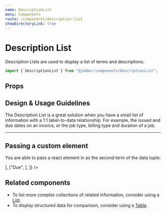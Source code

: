 ```yaml
---
name: DescriptionList
menu: Components
route: /components/description-list
showDirectoryLink: true
---
```



# Description List

<ComponentStatus stage="ready" responsive="yes" accessible="yes" />

Description Lists are used to display a list of terms and descriptions.

```ts
import { DescriptionList } from "@jobber/components/DescriptionList";
```

<Playground>
  <DescriptionList
    data={[
      ["Issued", "2018-12-08"],
      ["Due", "2019-01-06"],
    ]}
  />
</Playground>

## Props

<Props of={DescriptionList} />

## Design & Usage Guidelines

The Description List is a great solution when you have a small list of
information with a 1:1 label-to-data relationship. For example, the issued and
due dates on an invoice, or the job type, billing type and duration of a job.

---

## Passing a custom element

You are able to pass a react element in as the second term of the data tuple.

<Playground>
  <DescriptionList
    data={[
      ["Issued", <FormatDate date={new CivilDate(2018, 12, 8)} />],
      ["Due", <FormatDate date={new CivilDate(2019, 1, 6)} />],
    ]}
  />
</Playground>

## Related components

- To list more complex collections of related information, consider using a
  [List](https://atlantis.getjobber.com/components/list).
- To display structured data for comparison, consider using a
  [Table](https://atlantis.getjobber.com/components/table).
